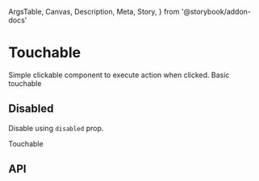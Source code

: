   ArgsTable,
  Canvas,
  Description,
  Meta,
  Story,
} from '@storybook/addon-docs'

<Meta title="Components/Touchable" component={Touchable} />

# Touchable

<Description>
  Simple clickable component to execute action when clicked.
</Description>

<Canvas>
  <Story name="Basic">
    <Touchable>Basic touchable</Touchable>
  </Story>
</Canvas>

## Disabled

<Description>Disable using `disabled` prop.</Description>

<Canvas>
  <Story name="Disabled">
    <Touchable disabled>Touchable</Touchable>
  </Story>
</Canvas>

## API

<ArgsTable of={BaseTouchable} />
